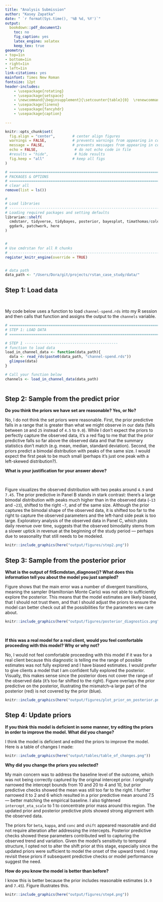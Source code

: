 ```yaml
---
title: "Analysis Submission"
author: "Kasey Zapatka"
date: " `r format(Sys.time(), '%B %d, %Y')`"
output:
  bookdown::pdf_document2:
    toc: no
    fig_caption: yes
    latex_engine: xelatex
    keep_tex: true
geometry:
- top=1in
- bottom=1in
- right=1in
- left=1in
link-citations: yes
mainfont: Times New Roman
fontsize: 12pt
header-includes:
    - \usepackage{rotating}
    - \usepackage{setspace}
    - \newcommand{\beginsupplement}{\setcounter{table}{0}  \renewcommand{\thetable}{A\arabic{table}} \setcounter{figure}{0} \renewcommand{\thefigure}{A\arabic{figure}}}
    - \usepackage{lineno}
    - \usepackage{fancyhdr}
    - \usepackage{caption}
   
---
```


```r

knitr::opts_chunk$set(
  fig.align = "center",        # center align figures
  warnings = FALSE,            # prevents warnings from appearing in code chunk
  message = FALSE,             # prevents messages from appearing in code chunk
  echo = FALSE,                 # do not echo code in file
  #results = "hide",            # hide results
  fig.keep = "all"             # keep all figs
)

```

```r
# ==========================================================================
# PACKAGES & OPTIONS
# ==========================================================================
# clear all
remove(list = ls())

#
# Load libraries
# --------------------------------------------------------------------------
# Loading required packages and setting defaults
librarian::shelf(
  cmdstanr, tidyverse, tidybayes, posterior, bayesplot, timathomas/colorout,
  ggdark, patchwork, here
)


#
# Use cmdrstan for all R chunks
# --------------------------------------------------------------------------
register_knitr_engine(override = TRUE)


# data path
data_path <- "/Users/Dora/git/projects/rstan_case_study/data/" 

```

## Step 1: Load data {-}

<br> 

My code below uses a function to load `channel-spend.rds` into my R session and then calls that function and assigns the output to the `channels` variable.

```r

# ==========================================================================
# STEP 1: LOAD DATA
# ==========================================================================

# STEP 1 -------------------------------------------
# function to load data
load_in_channel_data <- function(data_path){
  data <- read_rds(paste0(data_path, "channel-spend.rds"))
  glimpse(data)
}

# Call your function below
channels <- load_in_channel_data(data_path)
  
```


\newpage

## Step 2: Sample from the predict prior  {-}


**Do you think the priors we have set are reasonable? Yes, or No?**

No, I do not think the set priors were reasonable. First, the prior predictive falls in a range that is greater than what we might observe in our data (falls between `10` and `25` instead of `4.5` to `9.0`). While I don't expect the priors to perfectly capture the observed data, it's a red flag to me that that the prior predictive falls so far above the observed data and that the summary statistics don't match (e.g. mean, median, standard deviation). Second, the priors predict a bimodal distribution with peaks of the same size. I would expect the first peak to be much small (perhaps it's just one peak with a left-skewed distribution?). 

**What is your justification for your answer above?**

<br> 

Figure \ref{fig:step} visualizes the observed distribution with two peaks around `4.9` and `7.45`. The prior predictive in Panel B stands in stark contrast: there's a large bimodal distribution with peaks much higher than in the observed data (`~13` and `~23`), shifted to the right `~7`, and of the same size. Although the prior captures the bimodal shape of the observed data, it is shifted too far to the right to capture the observed parameters and the left-hand side peak is too large. Exploratory analysis of the observed data in Panel C, which plots daily revenue over time, suggests that the observed bimodality stems from a slower uptick in revenue at the beginning of the study period — perhaps due to seasonality that still needs to be modeled.

```r
 
knitr::include_graphics(here("output/figures/step2.png"))

```


\newpage

## Step 3: Sample from the posterior prior {-}

**What is the output of fit$cmdstan_diagnose()? What does this information tell you about the model you just sampled?**

Figure \ref{fig:diagnose} shows that the main error was a number of divergent transitions, meaning the sampler (Hamiltonian Monte Carlo) was not able to sufficiently explore the posterior. This means that the model estimates are likely biased, that I should not trust them, and that I should adjust the priors to ensure the model can better check out all the possibilities for the parameters we care about. 


```r
 
knitr::include_graphics(here("output/figures/posterior_diagnostics.png"))

```

<br> 


**If this was a real model for a real client, would you feel comfortable proceeding with this model? Why or why not?**

No, I would not feel comfortable proceeding with this model if it was for a real client because this diagnostic is telling me the range of possible estimates was not fully explored and I have biased estimates. I would prefer to give clients a model that I am confident fully explored the posterior. Visually, this makes sense since the posterior does not cover the range of the observed data (it's too far shifted to the right). Figure \ref{fig:prioronposterior} overlays the prior predictive on the posterior, illustrating the mismatch--a large part of the posterior (red) is not covered by the prior (blue).

```r
 
knitr::include_graphics(here("output/figures/plot_prior_on_posterior.png"))

```

## Step 4: Update priors {-}

**If you think this model is deficient in some manner, try editing the priors in order to improve the model. What did you change?**

I think the model is deficient and edited the priors to improve the model. Here is a table of changes I made:

```r
 
knitr::include_graphics(here("output/tables/table_of_changes.png"))

```

**Why did you change the priors you selected?**

My main concern was to address the baseline level of the outcome, which was not being correctly captured by the original intercept prior. I originally narrowed the intercept bounds from $10$ and $20$ to $4$ and $10$, but prior predictive checks showed the mean was still too far to the right. I further narrowed it to $2$ and $6$ which resulted in a prior predictive mean around $7.5$ — better matching the empirical baseline. I also tightened `intercept_eta_scale` to $1$ to concentrate prior mass around this region. The updated prior and posterior predictive plots showed strong alignment with the observed data.
 
The priors for `beta`, `kappa`, and `conc` and `shift` appeared reasonable and did not require alteration after addressing the intercepts. Posterior predictive checks showed these parameters contributed well to capturing the observed trend and variation. Given the model's sensitivity to temporal structure, I opted not to alter the shift prior at this stage, especially since the updated priors were sufficient to model the onset of the upward trend. I may revisit these priors if subsequent predictive checks or model performance suggest the need.

**How do you know the model is better than before?**

I know this is better because the prior includes reasonable estimates (`4.9` and `7.45`). Figure \ref{fig:prioronposteriorupdated} illustrates this. 


```r
 
knitr::include_graphics(here("output/figures/step4.png"))

```
